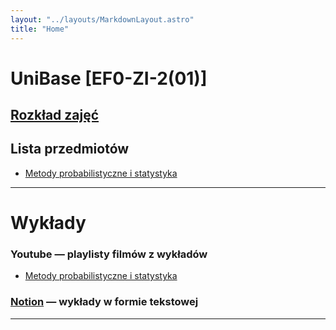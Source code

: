 ```yaml
---
layout: "../layouts/MarkdownLayout.astro"
title: "Home"
---
```



# UniBase [EF0-ZI-2(01)]

## [**Rozkład zajęć**](https://weii.prz.edu.pl/fcp/HGBUKOQtTKlQhbx08SlkTVRZeUTgtCgg9ACFDC0RGTXhBG1gnBVcoFW8SBDRKHg/6/public/pliki/madam/lato2023/1fi.pdf#page=2)

## Lista przedmiotów

- [Metody probabilistyczne i statystyka](/przedmioty/metody-probabilistyczne-i-statystyka)

---

<h1 id="wyklady">Wykłady</h1>

### **Youtube** — playlisty filmów z wykładów

- [Metody probabilistyczne i statystyka](https://www.youtube.com/playlist?list=PLxnzOnUpNzMCRHL3T8D33L7iLRC6EPhQy)

### [**Notion**](https://www.notion.so/c1bc23bc0da841e78e3a4ae7aa1fb8a5?v=d06394825921465baf4a3a6cd41ebaf5) — wykłady w formie tekstowej

---

<AllExamsList />
